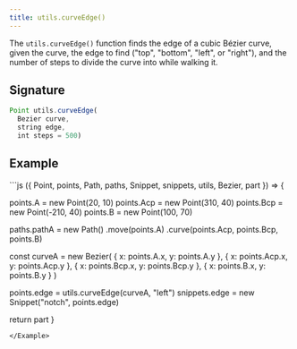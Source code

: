```yaml
---
title: utils.curveEdge()
---
```


The `utils.curveEdge()` function finds the edge of a cubic Bézier curve,
given the curve, the edge to find ("top", "bottom", "left", or "right"),
and the number of steps to divide the curve into while walking it.

## Signature

```js
Point utils.curveEdge(
  Bezier curve,
  string edge,
  int steps = 500)
```

## Example

<Example caption="A Utils.curveEdge() example">
```js
({ Point, points, Path, paths, Snippet, snippets, utils, Bezier, part }) => {

  points.A = new Point(20, 10)
  points.Acp = new Point(310, 40)
  points.Bcp = new Point(-210, 40)
  points.B = new Point(100, 70)

  paths.pathA = new Path()
    .move(points.A)
    .curve(points.Acp, points.Bcp, points.B)

  const curveA = new Bezier(
    { x: points.A.x, y: points.A.y },
    { x: points.Acp.x, y: points.Acp.y },
    { x: points.Bcp.x, y: points.Bcp.y },
    { x: points.B.x, y: points.B.y }
  )

  points.edge = utils.curveEdge(curveA, "left")
  snippets.edge = new Snippet("notch", points.edge)

  return part
}
```
</Example>
